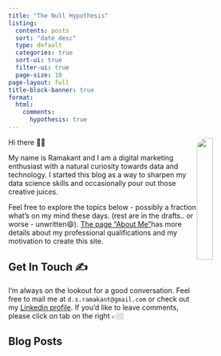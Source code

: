 ```yaml
---
title: "The Null Hypothesis"
listing:
  contents: posts
  sort: "date desc"
  type: default
  categories: true
  sort-ui: true
  filter-ui: true
  page-size: 10
page-layout: full
title-block-banner: true
format:
  html:
    comments:
      hypothesis: true
---
```


![](images/DSCN4504_v2.JPG){style="fig-align: right; float: right; border-radius: 20px" width="25%"}

Hi there 👋🏼

My name is Ramakant and I am a digital marketing enthusiast with a natural curiosity towards data and technology. I started this blog as a way to sharpen my data science skills and occasionally pour out those creative juices.

Feel free to explore the topics below - possibly a fraction what's on my mind these days. (rest are in the drafts.. or worse - unwritten😄). [The page "About Me" ](https://www.ds-ramakant.com/about.html)has more details about my professional qualifications and my motivation to create this site.

## Get In Touch ✍️

I'm always on the lookout for a good conversation. Feel free to mail me at `d.s.ramakant@gmail.com` or check out my [Linkedin profile](https://www.linkedin.com/in/dsramakant/). If you'd like to leave comments, please click on tab on the right 👉🏼

## Blog Posts
